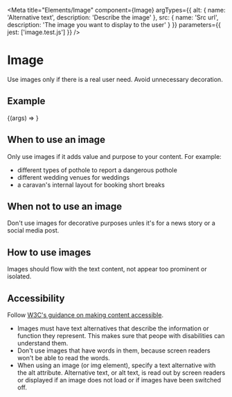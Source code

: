 
<Meta
    title="Elements/Image"
    component={Image}
    argTypes={{
        alt: {
            name: 'Alternative text',
            description: 'Describe the image'
        },
        src: {
            name: 'Src url',
            description: 'The image you want to display to the user'
        }
    }}
    parameters={{
        jest: ['image.test.js']
    }}
/>

# Image

Use images only if there is a real user need. Avoid unnecessary decoration.

## Example

<Canvas>
    <Story name="Image" args={{
        alt: 'Autumn leaves in the woods',
        src: 'https://images.unsplash.com/photo-1603731655293-c0b1e452b36b?ixlib=rb-1.2.1&ixid=MXwxMjA3fDB8MHxwaG90by1wYWdlfHx8fGVufDB8fHw%3D&auto=format&fit=crop&w=1500&q=80'
    }}>
        {(args) => <Image {...args } />}
    </Story>
</Canvas>

<ArgsTable of={Image} />

## When to use an image

Only use images if it adds value and purpose to your content. For example:

- different types of pothole to report a dangerous pothole
- different wedding venues for weddings
- a caravan's internal layout for booking short breaks

## When not to use an image

Don't use images for decorative purposes unles it's for a news story or a social media post.

## How to use images

Images should flow with the text content, not appear too prominent or isolated.

## Accessibility

Follow [W3C's guidance on making content accessible](https://www.w3.org/TR/WCAG20-TECHS/H37.html).

- Images must have text alternatives that describe the information or function they represent. This makes sure that peope with disabilities can understand them.
- Don't use images that have words in them, because screen readers won't be able to read the words.
- When using an image (or img element), specify a text alternative with the alt attribute. Alternative text, or alt text, is read out by screen readers or displayed if an image does not load or if images have been switched off.

